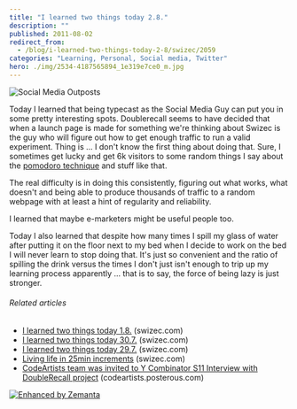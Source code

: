 ```yaml
---
title: "I learned two things today 2.8."
description: ""
published: 2011-08-02
redirect_from:
  - /blog/i-learned-two-things-today-2-8/swizec/2059
categories: "Learning, Personal, Social media, Twitter"
hero: ./img/2534-4187565894_1e319e7ce0_m.jpg
---
```


![Social Media Outposts](./img/2534-4187565894_1e319e7ce0_m.jpg "Social Media Outposts")

Today I learned that being typecast as the Social Media Guy can put you in some pretty interesting spots. Doublerecall seems to have decided that when a launch page is made for something we're thinking about Swizec is the guy who will figure out how to get enough traffic to run a valid experiment. Thing is ... I don't know the first thing about doing that. Sure, I sometimes get lucky and get 6k visitors to some random things I say about the [pomodoro technique](http://swizec.com/blog/living-life-in-25min-increments/swizec/1859 "Living life in 25min increments") and stuff like that.

The real difficulty is in doing this consistently, figuring out what works, what doesn't and being able to produce thousands of traffic to a random webpage with at least a hint of regularity and reliability.

I learned that maybe e-marketers might be useful people too.

Today I also learned that despite how many times I spill my glass of water after putting it on the floor next to my bed when I decide to work on the bed I will never learn to stop doing that. It's just so convenient and the ratio of spilling the drink versus the times I don't just isn't enough to trip up my learning process apparently ... that is to say, the force of being lazy is just stronger.

###### Related articles

- [I learned two things today 1.8.](http://swizec.com/blog/i-learned-two-things-today-1-8/swizec/2054) (swizec.com)
- [I learned two things today 30.7.](http://swizec.com/blog/2037/swizec/2037) (swizec.com)
- [I learned two things today 29.7.](http://swizec.com/blog/i-learned-two-things-today-29-7/swizec/2022) (swizec.com)
- [Living life in 25min increments](http://swizec.com/blog/living-life-in-25min-increments/swizec/1859) (swizec.com)
- [CodeArtists team was invited to Y Combinator S11 Interview with DoubleRecall project](http://codeartists.posterous.com/codeartists-team-was-invited-to-y-combinator) (codeartists.posterous.com)

[![Enhanced by Zemanta](https://img.zemanta.com/zemified_e.png?x-id=cc5e9b01-b047-4525-afc9-5e13d304886b)](http://www.zemanta.com/ "Enhanced by Zemanta")
